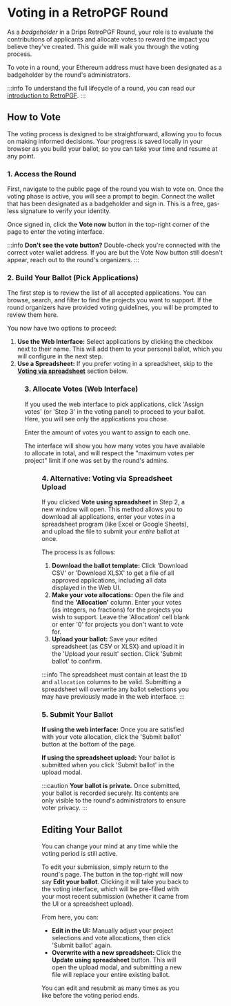 # Voting in a RetroPGF Round


As a _badgeholder_ in a Drips RetroPGF Round, your role is to evaluate the contributions of applicants and allocate votes to reward the impact you believe they've created. This guide will walk you through the voting process.

To vote in a round, your Ethereum address must have been designated as a badgeholder by the round's administrators.

:::info
To understand the full lifecycle of a round, you can read our [introduction to RetroPGF](/rpgf/overview).
:::

## How to Vote

The voting process is designed to be straightforward, allowing you to focus on making informed decisions. Your progress is saved locally in your browser as you build your ballot, so you can take your time and resume at any point.

### 1. Access the Round

First, navigate to the public page of the round you wish to vote on. Once the voting phase is active, you will see a prompt to begin. Connect the wallet that has been designated as a badgeholder and sign in. This is a free, gas-less signature to verify your identity.

Once signed in, click the **Vote now** button in the top-right corner of the page to enter the voting interface.

:::info
**Don't see the vote button?** Double-check you're connected with the correct voter wallet address. If you are but the Vote Now button still doesn't appear, reach out to the round's organizers.
:::

### 2. Build Your Ballot (Pick Applications)

The first step is to review the list of all accepted applications. You can browse, search, and filter to find the projects you want to support. If the round organizers have provided voting guidelines, you will be prompted to review them here.

You now have two options to proceed:

1.  **Use the Web Interface:** Select applications by clicking the checkbox next to their name. This will add them to your personal ballot, which you will configure in the next step.
2.  **Use a Spreadsheet:** If you prefer voting in a spreadsheet, skip to the [**Voting via spreadsheet**](#4-alternative-voting-via-spreadsheet-upload) section below.

<Figure caption="Browse all accepted applications and add the ones you want to support to your personal ballot, or choose to vote via spreadsheet." src="/img/retropgf/building-your-ballot.png" />

### 3. Allocate Votes (Web Interface)

If you used the web interface to pick applications, click 'Assign votes' (or 'Step 3' in the voting panel) to proceed to your ballot. Here, you will see only the applications you chose.

Enter the amount of votes you want to assign to each one.

The interface will show you how many votes you have available to allocate in total, and will respect the "maximum votes per project" limit if one was set by the round's admins.

<Figure caption="Assign a specific number of votes to each project on your ballot." src="/img/retropgf/allocating-votes.png" />

### 4. Alternative: Voting via Spreadsheet Upload

If you clicked **Vote using spreadsheet** in Step 2, a new window will open. This method allows you to download all applications, enter your votes in a spreadsheet program (like Excel or Google Sheets), and upload the file to submit your *entire* ballot at once.

The process is as follows:

1.  **Download the ballot template:** Click 'Download CSV' or 'Download XLSX' to get a file of all approved applications, including all data displayed in the Web UI.
2.  **Make your vote allocations:** Open the file and find the **'Allocation'** column. Enter your votes (as integers, no fractions) for the projects you wish to support. Leave the 'Allocation' cell blank or enter '0' for projects you don't want to vote for.
3.  **Upload your ballot:** Save your edited spreadsheet (as CSV or XLSX) and upload it in the 'Upload your result' section. Click 'Submit ballot' to confirm.

:::info
The spreadsheet must contain at least the `ID` and `allocation` columns to be valid. Submitting a spreadsheet will overwrite any ballot selections you may have previously made in the web interface.
:::

### 5. Submit Your Ballot

**If using the web interface:** Once you are satisfied with your vote allocation, click the 'Submit ballot' button at the bottom of the page.

**If using the spreadsheet upload:** Your ballot is submitted when you click 'Submit ballot' in the upload modal.

:::caution
**Your ballot is private.**
Once submitted, your ballot is recorded securely. Its contents are only visible to the round's administrators to ensure voter privacy.
:::

## Editing Your Ballot

You can change your mind at any time while the voting period is still active.

To edit your submission, simply return to the round's page. The button in the top-right will now say **Edit your ballot**. Clicking it will take you back to the voting interface, which will be pre-filled with your most recent submission (whether it came from the UI or a spreadsheet upload).

From here, you can:

* **Edit in the UI:** Manually adjust your project selections and vote allocations, then click 'Submit ballot' again.
* **Overwrite with a new spreadsheet:** Click the **Update using spreadsheet** button. This will open the upload modal, and submitting a new file will replace your entire existing ballot.

You can edit and resubmit as many times as you like before the voting period ends.